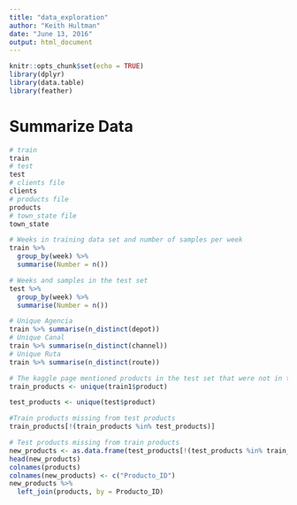 ```yaml
---
title: "data_exploration"
author: "Keith Hultman"
date: "June 13, 2016"
output: html_document
---
```


```r
knitr::opts_chunk$set(echo = TRUE)
library(dplyr)
library(data.table)
library(feather)
```
# Summarize Data

```r
# train
train
# test
test
# clients file
clients
# products file
products
# town_state file
town_state

# Weeks in training data set and number of samples per week
train %>% 
  group_by(week) %>%
  summarise(Number = n())

# Weeks and samples in the test set
test %>%
  group_by(week) %>%
  summarise(Number = n())

# Unique Agencia
train %>% summarise(n_distinct(depot))
# Unique Canal
train %>% summarise(n_distinct(channel))
# Unique Ruta
train %>% summarise(n_distinct(route))

# The kaggle page mentioned products in the test set that were not in the train set
train_products <- unique(train1$product)

test_products <- unique(test$product)

#Train products missing from test products
train_products[!(train_products %in% test_products)]

# Test products missing from train products
new_products <- as.data.frame(test_products[!(test_products %in% train_products)])
head(new_products)
colnames(products)
colnames(new_products) <- c("Producto_ID")
new_products %>%
  left_join(products, by = Producto_ID)


```

